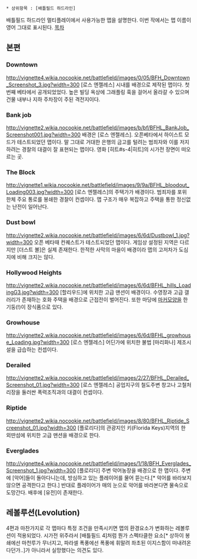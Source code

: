  * 상위항목 : [배틀필드 하드라인]
배틀필드 하드라인 멀티플레이에서 사용가능한 맵을 설명한다. 이번 작에서는 맵 이름이 영어 그대로 표시된다.
[[목차]]
== 본편 ==
=== Downtown ===
http://vignette4.wikia.nocookie.net/battlefield/images/0/05/BFH_Downtown_Screenshot_3.jpg?width=300
[로스 엔젤레스] 시내를 배경으로 제작된 맵이다. 첫번째 베타에서 공개되었었다. 높은 빌딩 옥상에 그래플링 훅을 걸어서 올라갈 수 있으며 건물 내부나 지하 주차장이 주된 격전지이다.

=== Bank job ===
http://vignette2.wikia.nocookie.net/battlefield/images/b/bf/BFHL_BankJob_Screenshot001.jpg?width=300
배경은 [로스 엔젤레스]. 오픈베타에서 하이스트 모드가 테스트되었던 맵이다. 말 그대로 거대한 은행의 금고를 털려는 범죄자와 이를 저지하려는 경찰의 대결이 잘 표현되는 맵이다. 영화 [히트#s-4|히트]의 시가전 장면이 떠오르는 곳.

=== The Block ===
http://vignette1.wikia.nocookie.net/battlefield/images/9/9a/BFHL_bloodout_Loading003.jpg?width=300
[로스 엔젤레스]의 주택가가 배경이다. 범죄자를 포위한체 주요 통로를 봉쇄한 경찰이 컨셉이다. 맵 구조가 매우 복잡하고 주택을 통한 정신없는 난전이 일어난다.

=== Dust bowl ===
http://vignette2.wikia.nocookie.net/battlefield/images/6/6d/Dustbowl_1.jpg?width=300
오픈 베타때 컨퀘스트가 테스트되었던 맵이다. 게임상 설정된 지역은 다르지만 [더스트 볼]은 실제 존재한다. 한적한 사막의 마을이 배경이라 맵의 고저차가 도심지에 비해 크지는 않다.

=== Hollywood Heights ===
http://vignette2.wikia.nocookie.net/battlefield/images/6/6d/BFHL_hills_LoadingG3.jpg?width=300
[할리우드]에 위치한 고급 맨션이 배경이다. 수영장과 고급 갤러리가 존재하는 호화 주택을 배경으로 근접전이 벌어진다.
또한 마당에 [[마커]]모양을 한 기둥(!)이 장식품으로 있다.
=== Growhouse ===
http://vignette2.wikia.nocookie.net/battlefield/images/6/6d/BFHL_growhouse_Loading.jpg?width=300
[로스 엔젤레스] 어딘가에 위치한 불법 [마리화나] 제조시설을 급습하는 컨셉이다.

=== Derailed ===
http://vignette2.wikia.nocookie.net/battlefield/images/2/27/BFHL_Derailed_Screenshot_01.jpg?width=300
[로스 엔젤레스] 공업지구의 철도주변 창고나 고철처리장을 둘러싼 폭력조직과의 대결이 컨셉이다.

=== Riptide ===
http://vignette2.wikia.nocookie.net/battlefield/images/8/80/BFHL_Riptide_Screenshot_01.jpg?width=300
[플로리다]의 관광지인 키(Florida Keys)지역의 한 외딴섬에 위치한 고급 맨션을 배경으로 한다.

=== Everglades ===
http://vignette4.wikia.nocookie.net/battlefield/images/1/18/BFH_Everglades_Screenshot_1.jpg?width=300
[플로리다] 주변 악어농장을 배경으로 한 맵이다. 주변에 [악어]들이 돌아다니는데, 방심하고 있는 플레이어를 물어 뜯는다.[* 악어를 바라보지 않으면 공격한다고 한다.] 반대로 플레이어가 매의 눈으로 악어를 바라본다면 물속으로 도망간다. 배후에 [유전]이 존재한다.

== 레볼루션(Levolution) ==
{{{#!html
<iframe width="560" height="315" src="https://www.youtube.com/embed/N02IjelUBQM" frameborder="0" allowfullscreen></iframe>
}}}
4편과 마찬가지로 각 맵마다 특정 조건을 만족시키면 맵의 환경요소가 변화하는 레볼루션이 적용되었다. 시가전 위주라서 [배틀필드 4]처럼 뭔가 스펙타클한 요소[* 상하이 봉쇄에선 마천루가 무너지고, 파라셀 폭풍에선 폭풍에 휘말려 좌초된 이지스함이 떠내려온다던가..]가 아니라서 실망했다는 의견도 있다.
